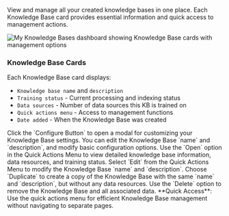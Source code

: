 View and manage all your created knowledge bases in one place. Each Knowledge Base card provides essential information and quick access to management actions.

<Frame>
  <img
    src="/images/dashboard/knowledge/my-kbs.png"
    alt="My Knowledge Bases dashboard showing Knowledge Base cards with management options"
  />
</Frame>

### Knowledge Base Cards

Each Knowledge Base card displays:

- `Knowledge base name` and `description`
- `Training status` - Current processing and indexing status
- `Data sources` - Number of data sources this KB is trained on
- `Quick actions menu` - Access to management functions
- `Date added` - When the Knowledge Base was created

<Steps>
<Step title="Configure Knowledge Base" icon="gear">
  Click the `Configure Button` to open a modal for customizing your Knowledge Base settings. You can edit the Knowledge Base `name` and `description`, and modify basic configuration options.
</Step>

<Step title="Open Knowledge Base" icon="folder-open">
  Use the `Open` option in the Quick Actions Menu to view detailed knowledge
  base information, data resources, and training status.
</Step>

<Step title="Edit Knowledge Base" icon="pen-to-square">
  Select `Edit` from the Quick Actions Menu to modify the Knowledge Base `name`
  and `description`.
</Step>

<Step title="Duplicate Knowledge Base" icon="clone">
  Choose `Duplicate` to create a copy of the Knowledge Base with the same `name`
  and `description`, but without any data resources.
</Step>

<Step title="Delete Knowledge Base" icon="trash">
  Use the `Delete` option to remove the Knowledge Base and all associated data.
</Step>
</Steps>

<Tip>
  **Quick Access**: Use the quick actions menu for efficient Knowledge Base
  management without navigating to separate pages.
</Tip>
